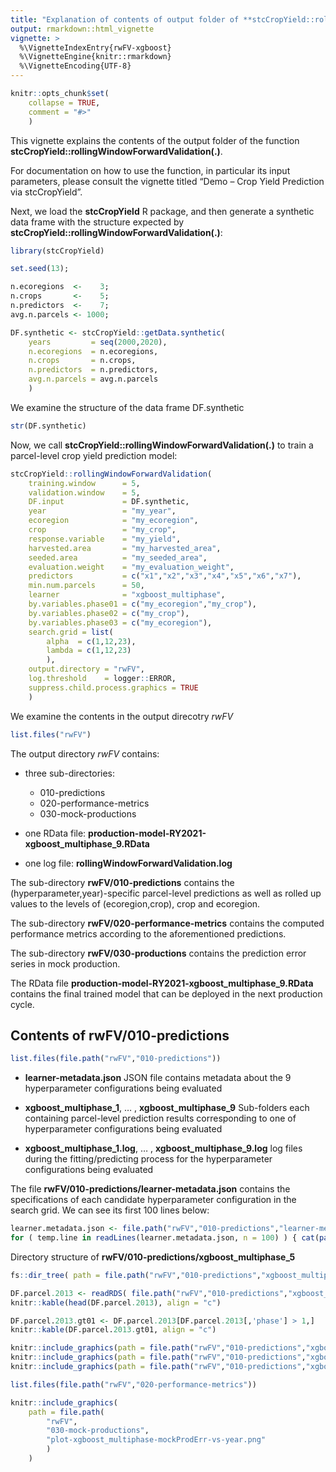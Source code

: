 ```yaml
---
title: "Explanation of contents of output folder of **stcCropYield::rollingWindowForwardValidation(.)**"
output: rmarkdown::html_vignette
vignette: >
  %\VignetteIndexEntry{rwFV-xgboost}
  %\VignetteEngine{knitr::rmarkdown}
  %\VignetteEncoding{UTF-8}
---
```


```r
knitr::opts_chunk$set(
    collapse = TRUE,
    comment = "#>"
    )
```

This vignette explains the contents of the output folder of the function
**stcCropYield::rollingWindowForwardValidation(.)**.

For documentation on how to use the function, in particular
its input parameters, please consult the vignette
titled "Demo – Crop Yield Prediction via stcCropYield".

Next, we load the **stcCropYield** R package, and then
generate a synthetic data frame with the structure expected by
**stcCropYield::rollingWindowForwardValidation(.)**:
```r
library(stcCropYield)

set.seed(13);

n.ecoregions  <-    3;
n.crops       <-    5;
n.predictors  <-    7;
avg.n.parcels <- 1000;

DF.synthetic <- stcCropYield::getData.synthetic(
    years         = seq(2000,2020),
    n.ecoregions  = n.ecoregions,
    n.crops       = n.crops,
    n.predictors  = n.predictors,
    avg.n.parcels = avg.n.parcels
    )
```
We examine the structure of the data frame DF.synthetic
```r
str(DF.synthetic)
```

Now, we call **stcCropYield::rollingWindowForwardValidation(.)**
to train a parcel-level crop yield prediction model:
```r
stcCropYield::rollingWindowForwardValidation(
    training.window      = 5,
    validation.window    = 5,
    DF.input             = DF.synthetic,
    year                 = "my_year",
    ecoregion            = "my_ecoregion",
    crop                 = "my_crop",
    response.variable    = "my_yield",
    harvested.area       = "my_harvested_area",
    seeded.area          = "my_seeded_area",
    evaluation.weight    = "my_evaluation_weight",
    predictors           = c("x1","x2","x3","x4","x5","x6","x7"),
    min.num.parcels      = 50,
    learner              = "xgboost_multiphase",
    by.variables.phase01 = c("my_ecoregion","my_crop"),
    by.variables.phase02 = c("my_crop"),
    by.variables.phase03 = c("my_ecoregion"),
    search.grid = list(
        alpha  = c(1,12,23),
        lambda = c(1,12,23)
        ),
    output.directory = "rwFV",
    log.threshold    = logger::ERROR,
    suppress.child.process.graphics = TRUE
    )
```
We examine the contents in the output direcotry *rwFV*
```r
list.files("rwFV")
```
The output directory *rwFV* contains:

* three sub-directories:
  * 010-predictions
  * 020-performance-metrics
  * 030-mock-productions

* one RData file: **production-model-RY2021-xgboost_multiphase_9.RData**

* one log file: **rollingWindowForwardValidation.log**

The sub-directory **rwFV/010-predictions** contains the
(hyperparameter,year)-specific parcel-level predictions
as well as rolled up values to the levels of (ecoregion,crop), crop and
ecoregion.

The sub-directory **rwFV/020-performance-metrics** contains the computed performance
metrics according to the aforementioned predictions.

The sub-directory **rwFV/030-productions** contains the prediction error series
in mock production.

The RData file **production-model-RY2021-xgboost_multiphase_9.RData** contains
the final trained model that can be deployed in the next production cycle.

## Contents of **rwFV/010-predictions**
```r
list.files(file.path("rwFV","010-predictions"))
```
* **learner-metadata.json**
  JSON file contains metadata about the 9 hyperparameter configurations
  being evaluated

* **xgboost_multiphase_1**, ... , **xgboost_multiphase_9**
  Sub-folders each containing parcel-level prediction results corresponding
  to one of hyperparameter configurations being evaluated

* **xgboost_multiphase_1.log**, ... , **xgboost_multiphase_9.log**
  log files during the fitting/predicting process
  for the hyperparameter configurations being evaluated

The file **rwFV/010-predictions/learner-metadata.json**
contains the specifications of each candidate hyperparameter configuration
in the search grid.
We can see its first 100 lines below:
```r
learner.metadata.json <- file.path("rwFV","010-predictions","learner-metadata.json")
for ( temp.line in readLines(learner.metadata.json, n = 100) ) { cat(paste0(temp.line),"\n") }
```

Directory structure of **rwFV/010-predictions/xgboost_multiphase_5**
```r
fs::dir_tree( path = file.path("rwFV","010-predictions","xgboost_multiphase_5") )
```

```r
DF.parcel.2013 <- readRDS( file.path("rwFV","010-predictions","xgboost_multiphase_5","2013","predictions-xgboost_multiphase_5-parcel.RData") )
knitr::kable(head(DF.parcel.2013), align = "c")
```

```r
DF.parcel.2013.gt01 <- DF.parcel.2013[DF.parcel.2013[,'phase'] > 1,]
knitr::kable(DF.parcel.2013.gt01, align = "c")
```

```r
knitr::include_graphics(path = file.path("rwFV","010-predictions","xgboost_multiphase_5","2013","plot-predictions-region-crop.png"))
knitr::include_graphics(path = file.path("rwFV","010-predictions","xgboost_multiphase_5","2013","plot-predictions-crop.png"))
knitr::include_graphics(path = file.path("rwFV","010-predictions","xgboost_multiphase_5","2013","plot-predictions-region.png"))
```

```r
list.files(file.path("rwFV","020-performance-metrics"))
```

```r
knitr::include_graphics(
    path = file.path(
        "rwFV",
        "030-mock-productions",
        "plot-xgboost_multiphase-mockProdErr-vs-year.png"
        )
    )
```

